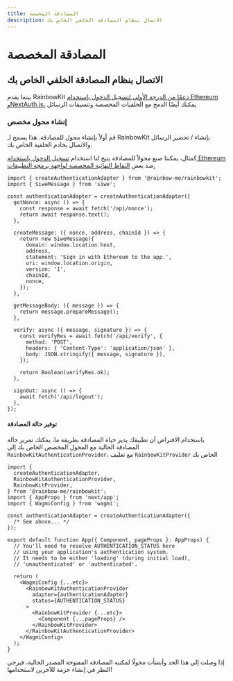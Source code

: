 ```yaml
---
title: المصادقة المخصصة
description: الاتصال بنظام المصادقة الخلفي الخاص بك
---
```


# المصادقة المخصصة

## الاتصال بنظام المصادقة الخلفي الخاص بك

بينما يقدم RainbowKit [دعمًا من الدرجة الأولى لتسجيل الدخول باستخدام Ethereum وNextAuth.js،](/docs/authentication#setupsigninwithethereumandnextauthjs) يمكنك أيضًا الدمج مع الخلفيات المخصصة وتنسيقات الرسائل

### إنشاء محول مخصص

قم أولاً بإنشاء محول للمصادقة. هذا يسمح لـ RainbowKit بإنشاء / تحضير الرسائل والاتصال بخادم الخلفية الخاص بك.

كمثال، يمكننا صنع محولاً للمصادقة يتيح لنا استخدام [تسجيل الدخول باستخدام Ethereum](https://login.xyz) ضد بعض [النقاط النهائية المخصصة لواجهة برمجة التطبيقات.](https://wagmi.sh/examples/sign-in-with-ethereum)

```tsx
import { createAuthenticationAdapter } from '@rainbow-me/rainbowkit';
import { SiweMessage } from 'siwe';

const authenticationAdapter = createAuthenticationAdapter({
  getNonce: async () => {
    const response = await fetch('/api/nonce');
    return await response.text();
  },

  createMessage: ({ nonce, address, chainId }) => {
    return new SiweMessage({
      domain: window.location.host,
      address,
      statement: 'Sign in with Ethereum to the app.',
      uri: window.location.origin,
      version: '1',
      chainId,
      nonce,
    });
  },

  getMessageBody: ({ message }) => {
    return message.prepareMessage();
  },

  verify: async ({ message, signature }) => {
    const verifyRes = await fetch('/api/verify', {
      method: 'POST',
      headers: { 'Content-Type': 'application/json' },
      body: JSON.stringify({ message, signature }),
    });

    return Boolean(verifyRes.ok);
  },

  signOut: async () => {
    await fetch('/api/logout');
  },
});
```

#### توفير حالة المصادقة

باستخدام الافتراض أن تطبيقك يدير حياة المصادقة بطريقة ما، يمكنك تمرير حالة المصادقة الحالية مع المحول المخصص الخاص بك إلى `RainbowKitAuthenticationProvider`، مع تغليف `RainbowKitProvider` الخاص بك

```tsx
import {
  createAuthenticationAdapter,
  RainbowKitAuthenticationProvider,
  RainbowKitProvider,
} from '@rainbow-me/rainbowkit';
import { AppProps } from 'next/app';
import { WagmiConfig } from 'wagmi';

const authenticationAdapter = createAuthenticationAdapter({
  /* See above... */
});

export default function App({ Component, pageProps }: AppProps) {
  // You'll need to resolve AUTHENTICATION_STATUS here
  // using your application's authentication system.
  // It needs to be either 'loading' (during initial load),
  // 'unauthenticated' or 'authenticated'.

  return (
    <WagmiConfig {...etc}>
      <RainbowKitAuthenticationProvider
        adapter={authenticationAdapter}
        status={AUTHENTICATION_STATUS}
      >
        <RainbowKitProvider {...etc}>
          <Component {...pageProps} />
        </RainbowKitProvider>
      </RainbowKitAuthenticationProvider>
    </WagmiConfig>
  );
}
```

إذا وصلت إلى هذا الحد وأنشأت محولًا لمكتبة المصادقة المفتوحة المصدر الحالية، فيرجى النظر في إنشاء حزمة للآخرين لاستخدامها!
